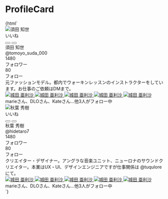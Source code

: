 
<Meta title="Galleries/ProfileCard" />


# ProfileCard

<Canvas>
  <Story name="Default">
    {html`<div class="flex">
      <div class="card w-80 mr-4">
        <div
          class="h-32 bg-center bg-cover"
          style="background-image: url(${bgImage});"
        ></div>
        <div class="relative py-2 px-4 flex justify-end align-center">
          <div
            class="avatar absolute left-4 -top-10 border-4 border-white w-20 h-20"
          >
            <img src="${avatarImage}" alt="須田 知世" />
          </div>
          <div class="flex align-center">
            <a type="button" class="like-button like-button-labeled mr-4">
              <div class="icon-button-inner"></div>
              <div class="icon-button-label">いいね</div>
            </a>
            <button
              type="button"
              class="icon-button"
              aria-label="email"
              data-label="メール"
            >
              <div class="icon-button-inner">
                <i class="fas fa-envelope"></i>
              </div>
            </button>
            <button
              type="button"
              class="icon-button"
              aria-label="etc"
              data-label="その他"
            >
              <div class="icon-button-inner">
                <i class="fas fa-ellipsis-h"></i>
              </div>
            </button>
          </div>
        </div>
        <div class="px-4 flex justify-between items-end">
          <div class="">
            須田 知世
            <div class="text-xxs text-gray-600">@tomoyo_suda_000</div>
          </div>
          <div class="flex">
            <div class="text-center text-sm mr-4">
              1480
              <div class="text-xxs text-gray-600">フォロワー</div>
            </div>
            <div class="text-center text-sm">
              80
              <div class="text-xxs text-gray-600">フォロー</div>
            </div>
          </div>
        </div>
        <div class="px-4 py-4 text-sm">
          元ファッションモデル。都内でウォーキンレッスンのインストラクターをしています。お仕事のご依頼はDMまで。
        </div>
        <div class="px-4 mb-4 flex">
          <a href="#" class="avatar border-2 border-white w-10 h-10">
            <img src="${avatarImage}" alt="城田 亜利沙" />
          </a>
          <a href="#" class="avatar -ml-2 border-2 border-white w-10 h-10">
            <img src="${avatarImage}" alt="城田 亜利沙" />
          </a>
          <a href="#" class="avatar -ml-2 border-2 border-white w-10 h-10">
            <img src="${avatarImage}" alt="城田 亜利沙" />
          </a>
          <a href="#" class="avatar -ml-2 border-2 border-white w-10 h-10">
            <img src="${avatarImage}" alt="城田 亜利沙" />
          </a>
          <a href="#" class="avatar -ml-2 border-2 border-white w-10 h-10">
            <img src="${avatarImage}" alt="城田 亜利沙" />
          </a>
        </div>
        <div class="mb-4 px-4 text-gray-500 text-xs">
          marieさん、DLOさん、Kateさん…他3人がフォロー中
        </div>
      </div>
      <div class="card w-80">
        <div
          class="h-32 bg-center bg-cover bg-gradient-to-r from-purple-400 via-pink-500 to-red-500"
        ></div>
        <div class="relative py-2 px-4 flex justify-end align-center">
          <div
            class="avatar absolute left-4 -top-10 border-4 border-white w-20 h-20"
          >
            <img src="${avatarImage2}" alt="秋葉 秀樹" />
          </div>
          <div class="flex align-center">
            <a type="button" class="like-button like-button-labeled mr-4">
              <div class="icon-button-inner"></div>
              <div class="icon-button-label">いいね</div>
            </a>
            <button
              type="button"
              class="icon-button"
              aria-label="email"
              data-label="メール"
            >
              <div class="icon-button-inner">
                <i class="fas fa-envelope"></i>
              </div>
            </button>
            <button
              type="button"
              class="icon-button"
              aria-label="etc"
              data-label="その他"
            >
              <div class="icon-button-inner">
                <i class="fas fa-ellipsis-h"></i>
              </div>
            </button>
          </div>
        </div>
        <div class="px-4 flex justify-between items-end">
          <div class="">
            秋葉 秀樹
            <div class="text-xxs text-gray-600">@hidetaro7</div>
          </div>
          <div class="flex">
            <div class="text-center text-sm mr-4">
              1480
              <div class="text-xxs text-gray-600">フォロワー</div>
            </div>
            <div class="text-center text-sm">
              80
              <div class="text-xxs text-gray-600">フォロー</div>
            </div>
          </div>
        </div>
        <div class="px-4 py-4 text-sm">
          クリエイター・デザイナー。アングラな音楽ユニット、ニューロナのサウンドクリエイター。本業はUX・UI、デザインエンジニアですが仕事関係は
          @tuqulore にて。
        </div>
        <div class="px-4 mb-4 flex">
          <a href="#" class="avatar border-2 border-white w-10 h-10">
            <img src="${avatarImage}" alt="城田 亜利沙" />
          </a>
          <a href="#" class="avatar -ml-2 border-2 border-white w-10 h-10">
            <img src="${avatarImage}" alt="城田 亜利沙" />
          </a>
          <a href="#" class="avatar -ml-2 border-2 border-white w-10 h-10">
            <img src="${avatarImage}" alt="城田 亜利沙" />
          </a>
          <a href="#" class="avatar -ml-2 border-2 border-white w-10 h-10">
            <img src="${avatarImage}" alt="城田 亜利沙" />
          </a>
          <a href="#" class="avatar -ml-2 border-2 border-white w-10 h-10">
            <img src="${avatarImage}" alt="城田 亜利沙" />
          </a>
        </div>
        <div class="mb-4 px-4 text-gray-500 text-xs">
          marieさん、DLOさん、Kateさん…他3人がフォロー中
        </div>
      </div>
    </div>`}
  </Story>
</Canvas>
